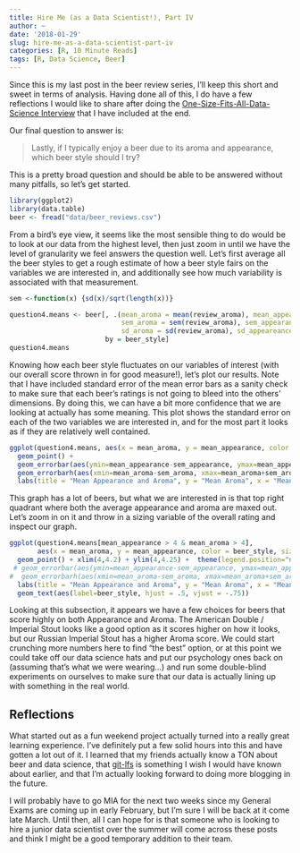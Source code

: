 ```yaml
---
title: Hire Me (as a Data Scientist!), Part IV
author: ~
date: '2018-01-29'
slug: hire-me-as-a-data-scientist-part-iv
categories: [R, 10 Minute Reads]
tags: [R, Data Science, Beer]
---
```


Since this is my last post in the beer review series, I'll keep this short and sweet in terms of analysis.
Having done all of this, I do have a few reflections I would like to share after doing the [One-Size-Fits-All-Data-Science Interview](https://www.linkedin.com/pulse/how-hire-test-data-skills-one-size-fits-all-interview-tanya-cashorali/) that I have included at the end.

Our final question to answer is: 

> Lastly, if I typically enjoy a beer due to its aroma and appearance, which beer style should I try?

This is a pretty broad question and should be able to be answered without many pitfalls, so let's get started. 

```r
library(ggplot2)
library(data.table)
beer <- fread("data/beer_reviews.csv") 
```

From a bird's eye view, it seems like the most sensible thing to do would be to look at our data
from the highest level, then just zoom in until we have the level of granularity we feel answers
the question well.
Let's first average all the beer styles to get a rough estimate of how a beer style fairs
on the variables we are interested in, and additionally see how much variability is associated
with that measurement.

```r
sem <-function(x) {sd(x)/sqrt(length(x))}

question4.means <- beer[, .(mean_aroma = mean(review_aroma), mean_appearance = mean(review_appearance), mean_overall = mean(review_overall),
                            sem_aroma = sem(review_aroma), sem_appearance = sem(review_appearance), sem_overall = sem(review_overall),
                            sd_aroma = sd(review_aroma), sd_appeareance = sd(review_appearance),sd_overall = sd(review_overall)), 
                        by = beer_style]
question4.means
```

Knowing how each beer style fluctuates on our variables of interest (with our overall score
thrown in for good measure!), let's plot our results.
Note that I have included standard error of the mean error bars as a sanity check to make sure
that each beer's ratings is not going to bleed into the others’ dimensions.
By doing this, we can have a bit more confidence that we are looking at actually has
some meaning.
This plot shows the standard error on each of the two variables we are interested in, and for the
most part it looks as if they are relatively well contained.

```r
ggplot(question4.means, aes(x = mean_aroma, y = mean_appearance, color = beer_style)) + 
  geom_point() +
  geom_errorbar(aes(ymin=mean_appearance-sem_appearance, ymax=mean_appearance+sem_appearance), width=.1) +
  geom_errorbarh(aes(xmin=mean_aroma-sem_aroma, xmax=mean_aroma+sem_aroma)) + theme(legend.position="none") +
  labs(title = "Mean Appearance and Aroma", y = "Mean Aroma", x = "Mean Appearance") 
```

This graph has a lot of beers, but what we are interested in is that top right quadrant where both
the average appearance and aroma are maxed out.
Let's zoom in on it and throw in a sizing variable of the overall rating and inspect our graph.

```r
ggplot(question4.means[mean_appearance > 4 & mean_aroma > 4], 
       aes(x = mean_aroma, y = mean_appearance, color = beer_style, size = mean_overall)) + 
  geom_point() + xlim(4,4.2) + ylim(4,4.25) +  theme(legend.position="none") +
 # geom_errorbar(aes(ymin=mean_appearance-sem_appearance, ymax=mean_appearance+sem_appearance), width=.1) +
#  geom_errorbarh(aes(xmin=mean_aroma-sem_aroma, xmax=mean_aroma+sem_aroma)) + theme(legend.position="none") +
  labs(title = "Mean Appearance and Aroma", y = "Mean Aroma", x = "Mean Appearance") + 
  geom_text(aes(label=beer_style, hjust = .5, vjust = -.75)) 
```


Looking at this subsection, it appears we have a few choices for beers that score highly on
both Appearance and Aroma.
The American Double / Imperial Stout looks like a good option as it scores higher on how it
looks, but our Russian Imperial Stout has a higher Aroma score.
We could start crunching more numbers here to find "the best" option, or at this point we could
take off our data science hats and put our psychology ones back on (assuming that's what we were wearing...) and run some double-blind experiments on ourselves to make sure that our data is actually lining up with something in the real world.

## Reflections

What started out as a fun weekend project actually turned into a really great learning experience.
I've definitely put a few solid hours into this and have gotten a lot out of it.
I learned that my friends actually know a TON about beer and data science, that [git-lfs](https://git-lfs.github.com/) is something I wish I would have known about earlier,
and that I'm actually looking forward to doing more blogging in the future.

I will probably have to go MIA for the next two weeks since my General Exams are coming up in
early February, but I'm sure I will be back at it come late March.
Until then, all I can hope for is that someone who is looking to hire a junior data scientist over the
summer will come across these posts and think I might be a good temporary addition to
their team.
